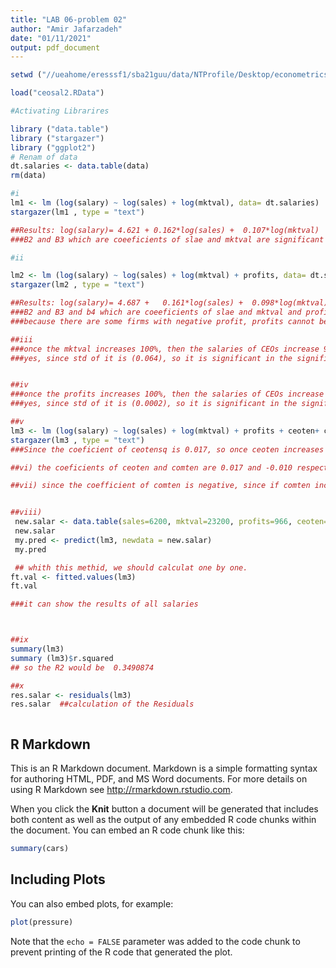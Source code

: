 ---
title: "LAB 06-problem 02"
author: "Amir Jafarzadeh"
date: "01/11/2021"
output: pdf_document
---

```{r}
setwd ("//ueahome/eresssf1/sba21guu/data/NTProfile/Desktop/econometrics/LAB 06")

load("ceosal2.RData")

#Activating Librarires

library ("data.table")
library ("stargazer")
library ("ggplot2")
# Renam of data
dt.salaries <- data.table(data)
rm(data)

#i 
lm1 <- lm (log(salary) ~ log(sales) + log(mktval), data= dt.salaries)
stargazer(lm1 , type = "text")

##Results: log(salary)= 4.621 + 0.162*log(sales) +  0.107*log(mktval)
###B2 and B3 which are coeeficients of slae and mktval are significant in 0.01 and 0.05 respectively. 

#ii 

lm2 <- lm (log(salary) ~ log(sales) + log(mktval) + profits, data= dt.salaries)
stargazer(lm2 , type = "text")

##Results: log(salary)= 4.687 +   0.161*log(sales) +  0.098*log(mktval) +   0.00004*profits
###B2 and B3 and b4 which are coeeficients of slae and mktval and profits are significant in 0.05 and 0.1 and 0.01 respectively. 
###because there are some firms with negative profit, profits cannot be included in logarithmic form. 

##iii 
###once the mktval increases 100%, then the salaries of CEOs increase 9.8%. 
###yes, since std of it is (0.064), so it is significant in the significant level of 0.1 


##iv
###once the profits increases 100%, then the salaries of CEOs increase 0.04%. 
###yes, since std of it is (0.0002), so it is significant in the significant level of 0.01 

##v 
lm3 <- lm (log(salary) ~ log(sales) + log(mktval) + profits + ceoten+ comten, data= dt.salaries)
stargazer(lm3 , type = "text")
###Since the coeficient of ceotensq is 0.017, so once ceoten increases 1%, the salaries increase 1.7%. 

##vi) the coeficients of ceoten and comten are 0.017 and -0.010 respectively which means that 1% increases in ceoten, can increase ceoten 1.7 and decrease comten 1% 

##vii) since the coefficient of comten is negative, since if comten increases which means longer tenure with the company, the salaries decrease. 


##viii) 
 new.salar <- data.table(sales=6200, mktval=23200, profits=966, ceoten=2, comten=9)
 new.salar
 my.pred <- predict(lm3, newdata = new.salar)
 my.pred

 ## whith this methid, we should calculat one by one. 
ft.val <- fitted.values(lm3)
ft.val

###it can show the results of all salaries 



##ix 
summary(lm3)
summary (lm3)$r.squared 
## so the R2 would be  0.3490874

##x
res.salar <- residuals(lm3)
res.salar  ##calculation of the Residuals



```

## R Markdown

This is an R Markdown document. Markdown is a simple formatting syntax for authoring HTML, PDF, and MS Word documents. For more details on using R Markdown see <http://rmarkdown.rstudio.com>.

When you click the **Knit** button a document will be generated that includes both content as well as the output of any embedded R code chunks within the document. You can embed an R code chunk like this:

```{r cars}
summary(cars)
```

## Including Plots

You can also embed plots, for example:

```{r pressure, echo=FALSE}
plot(pressure)
```

Note that the `echo = FALSE` parameter was added to the code chunk to prevent printing of the R code that generated the plot.
